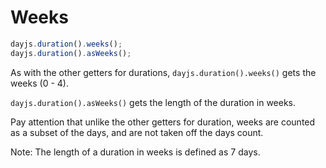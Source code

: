 # Weeks

```javascript
dayjs.duration().weeks();
dayjs.duration().asWeeks();
```

As with the other getters for durations, `dayjs.duration().weeks()` gets the weeks (0 - 4).

`dayjs.duration().asWeeks()` gets the length of the duration in weeks.

Pay attention that unlike the other getters for duration, weeks are counted as a subset of the days, and are not taken off the days count.

Note: The length of a duration in weeks is defined as 7 days.
